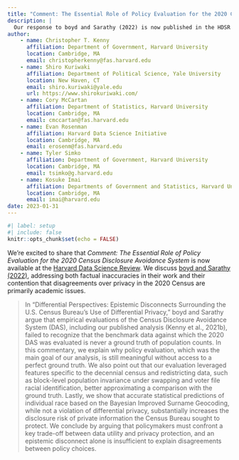 ```yaml
---
title: "Comment: The Essential Role of Policy Evaluation for the 2020 Census Disclosure Avoidance System"
description: |
  Our response to boyd and Sarathy (2022) is now published in the HDSR!
author:
    - name: Christopher T. Kenny
      affiliation: Department of Government, Harvard University
      location: Cambridge, MA
      email: christopherkenny@fas.harvard.edu
    - name: Shiro Kuriwaki
      affiliation: Department of Political Science, Yale University
      location: New Haven, CT
      email: shiro.kuriwaki@yale.edu
      url: https://www.shirokuriwaki.com/
    - name: Cory McCartan
      affiliation: Department of Statistics, Harvard University
      location: Cambridge, MA
      email: cmccartan@fas.harvard.edu
    - name: Evan Rosenman
      affiliation: Harvard Data Science Initiative
      location: Cambridge, MA
      email: erosenm@fas.harvard.edu
    - name: Tyler Simko
      affiliation: Department of Government, Harvard University
      location: Cambridge, MA
      email: tsimko@g.harvard.edu
    - name: Kosuke Imai
      affiliation: Departments of Government and Statistics, Harvard University
      location: Cambridge, MA
      email: imai@harvard.edu
date: 2023-01-31
---
```



```r
#| label: setup
#| include: false
knitr::opts_chunk$set(echo = FALSE)
```

We're excited to share that *Comment: The Essential Role of Policy Evaluation for the 2020 Census Disclosure Avoidance System* is now available at the [Harvard Data Science Review](https://hdsr.mitpress.mit.edu/pub/6ffzuq19/release/1). We discuss [boyd and Sarathy (2022)](https://hdsr.mitpress.mit.edu/pub/3vj5j6i0/release/3), addressing both factual inaccuracies in their work and their contention that disagreements over privacy in the 2020 Census are primarily academic issues.

> In “Differential Perspectives: Epistemic Disconnects Surrounding the U.S. Census Bureau’s Use of Differential Privacy,” boyd and Sarathy argue that empirical evaluations of the Census Disclosure Avoidance System (DAS), including our published analysis (Kenny et al., 2021b), failed to recognize that the benchmark data against which the 2020 DAS was evaluated is never a ground truth of population counts. In this commentary, we explain why policy evaluation, which was the main goal of our analysis, is still meaningful without access to a perfect ground truth. We also point out that our evaluation leveraged features specific to the decennial census and redistricting data, such as block-level population invariance under swapping and voter file racial identification, better approximating a comparison with the ground truth. Lastly, we show that accurate statistical predictions of individual race based on the Bayesian Improved Surname Geocoding, while not a violation of differential privacy, substantially increases the disclosure risk of private information the Census Bureau sought to protect. We conclude by arguing that policymakers must confront a key trade-off between data utility and privacy protection, and an epistemic disconnect alone is insufficient to explain disagreements between policy choices.

